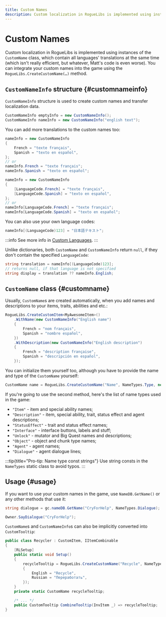 ```yaml
---
title: Custom Names
description: Custom localization in RogueLibs is implemented using instances of the CustomName class, which contain all languages' translations at the same time (which isn't really efficient, but whatever, Matt's code is even worse). You can integrate your custom names into the game using the RogueLibs.CreateCustomName(…) method.
---
```


# Custom Names

Custom localization in RogueLibs is implemented using instances of the `CustomName` class, which contain all languages' translations at the same time (which isn't really efficient, but whatever, Matt's code is even worse). You can integrate your custom names into the game using the `RogueLibs.CreateCustomName(…)` method.

## `CustomNameInfo` structure {#customnameinfo}

`CustomNameInfo` structure is used to create custom names and transfer localization data.

```csharp title="/MyAwesomeProject/MyAwesomeNames.cs"
CustomNameInfo emptyInfo = new CustomNameInfo();
CustomNameInfo nameInfo = new CustomNameInfo("english text");
```

You can add more translations to the custom names too:

<Tabs>
<TabItem value="Named Properties">

```csharp title="/MyAwesomeProject/MyAwesomeNames.cs"
nameInfo = new CustomNameInfo
{
    French = "texte français",
    Spanish = "texto en español",
};
// or
nameInfo.French = "texte français";
nameInfo.Spanish = "texto en español";
```

</TabItem>
<TabItem value="Indexer Property">

```csharp title="/MyAwesomeProject/MyAwesomeNames.cs"
nameInfo = new CustomNameInfo
{
    [LanguageCode.French] = "texte français",
    [LanguageCode.Spanish] = "texto en español",
};
// or
nameInfo[LanguageCode.French] = "texte français";
nameInfo[LanguageCode.Spanish] = "texto en español";
```

You can also use your own language codes:

```csharp title="/MyAwesomeProject/MyAwesomeNames.cs"
nameInfo[(LanguageCode)123] = "日本語テキスト";
```

:::info
See more info in [Custom Languages](./custom-languages).
:::

</TabItem>
</Tabs>

Unlike dictionaries, both `CustomName` and `CustomNameInfo` return `null`, if they don't contain the specified `LanguageCode`:

```csharp title="/MyAwesomeProject/MyAwesomeNames.cs"
string translation = nameInfo[(LanguageCode)123];
// returns null, if that language is not specified
string display = translation ?? nameInfo.English;
```

## `CustomName` class {#customname}

Usually, `CustomName`s are created automatically, when you add names and descriptions to your items, traits, abilities and etc.:

```csharp title="/MyAwesomeProject/MyAwesomeItem.cs"
RogueLibs.CreateCustomItem<MyAwesomeItem>()
    .WithName(new CustomNameInfo("English name")
    {
        French = "nom français",
        Spanish = "nombre español",
    })
    .WithDescription(new CustomNameInfo("English description")
    {
        French = "description française",
        Spanish = "descripción en español",
    });
```

You can initialize them yourself too, although you have to provide the name and type of the `CustomName` yourself:

```csharp title="/MyAwesomeProject/MyAwesomeNames.cs"
CustomName name = RogueLibs.CreateCustomName("Name", NameTypes.Type, new CustomNameInfo("Info"));
```

If you're going to use the second method, here's the list of name types used in the game:

- `"Item"` - item and special ability names;
- `"Description"` - item, special ability, trait, status effect and agent descriptions;
- `"StatusEffect"` - trait and status effect names;
- `"Interface"` - interface buttons, labels and stuff;
- `"Unlock"` - mutator and Big Quest names and descriptions;
- `"Object"` - object and chunk type names;
- `"Agent"` - agent names;
- `"Dialogue"` - agent dialogue lines;

:::tip{title="Pro-tip: Name type const strings"}
Use string consts in the `NameTypes` static class to avoid typos.
:::

## Usage {#usage}

If you want to use your custom names in the game, use `NameDB.GetName()` or any other methods that use it:

```csharp title="/MyAwesomeProject/MyAwesomeItem.cs"
string dialogue = gc.nameDB.GetName("CryForHelp", NameTypes.Dialogue);
```

```csharp title="/MyAwesomeProject/MyAwesomeItem.cs"
Owner.SayDialogue("CryForHelp");
```

`CustomName`s and `CustomNameInfo`s can also be implicitly converted into `CustomTooltip`:

```csharp title="/MyAwesomeProject/Recycler.cs"
public class Recycler : CustomItem, IItemCombinable
{
    [RLSetup]
    public static void Setup()
    {
        recycleTooltip = RogueLibs.CreateCustomName("Recycle", NameTypes.Interface, new CustomNameInfo
        {
            English = "Recycle",
            Russian = "Переработать",
        });
    }
    private static CustomName recycleTooltip;

    /* ... */
    public CustomTooltip CombineTooltip(InvItem _) => recycleTooltip;
}
```

